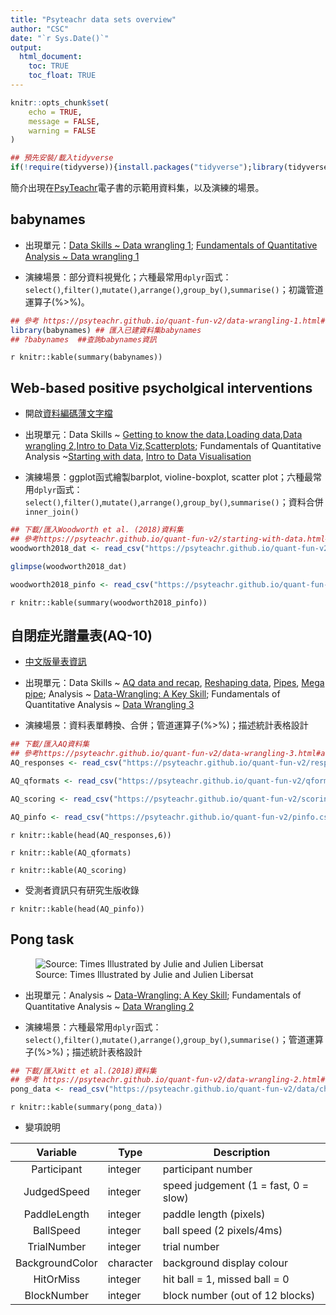 ```yaml
---
title: "Psyteachr data sets overview"
author: "CSC"
date: "`r Sys.Date()`"
output: 
  html_document:
    toc: TRUE
    toc_float: TRUE
---
```


```r
knitr::opts_chunk$set(
	echo = TRUE,
	message = FALSE,
	warning = FALSE
)

## 預先安裝/載入tidyverse
if(!require(tidyverse)){install.packages("tidyverse");library(tidyverse)}else{library(tidyverse)}
```

簡介出現在[PsyTeachr](https://psyteachr.github.io/)電子書的示範用資料集，以及演練的場景。

## babynames

- 出現單元：[Data Skills ~ Data wrangling 1](https://psyteachr.github.io/data-skills-v1/data-wrangling-1.html); [Fundamentals of Quantitative Analysis ~ Data wrangling 1](https://psyteachr.github.io/quant-fun-v2/data-wrangling-1.html)

- 演練場景：部分資料視覺化；六種最常用`dplyr`函式：`select()`,`filter()`,`mutate()`,`arrange()`,`group_by()`,`summarise()`；初識管道運算子(%>%)。

```r

## 參考 https://psyteachr.github.io/quant-fun-v2/data-wrangling-1.html#dw1-a1
library(babynames) ## 匯入已建資料集babynames
## ?babynames  ##查詢babynames資訊


```


`r knitr::kable(summary(babynames))`

## Web-based positive psycholgical interventions

- 開啟[資料編碼薄文字檔](codebook.txt)

- 出現單元：Data Skills ~ [Getting to know the data](https://psyteachr.github.io/data-skills-v1/getting-to-know-the-data.html),[Loading data](https://psyteachr.github.io/data-skills-v1/loading-data.html),[Data wrangling 2](https://psyteachr.github.io/data-skills-v1/data-wrangling-2.html),[Intro to Data Viz](https://psyteachr.github.io/data-skills-v1/intro-to-data-viz.html),[Scatterplots](https://psyteachr.github.io/data-skills-v1/scatterplots.html); Fundamentals of Quantitative Analysis ~[Starting with data](https://psyteachr.github.io/quant-fun-v2/starting-with-data.html), [Intro to Data Visualisation](https://psyteachr.github.io/quant-fun-v2/intro-to-data-visualisation.html)

- 演練場景：ggplot函式繪製barplot, violine-boxplot, scatter plot；六種最常用`dplyr`函式：`select()`,`filter()`,`mutate()`,`arrange()`,`group_by()`,`summarise()`；資料合併`inner_join()`


```r

## 下載/匯入Woodworth et al. (2018)資料集
## 參考https://psyteachr.github.io/quant-fun-v2/starting-with-data.html#ld-a1
woodworth2018_dat <- read_csv("https://psyteachr.github.io/quant-fun-v2/ahi-cesd.csv")

glimpse(woodworth2018_dat)

woodworth2018_pinfo <- read_csv("https://psyteachr.github.io/quant-fun-v2/participant-info.csv")

```


`r knitr::kable(summary(woodworth2018_pinfo))`

## 自閉症光譜量表(AQ-10)

- [中文版量表資訊](http://ericdata.com/tw/detail.aspx?no=80089)

- 出現單元：Data Skills ~ [AQ data and recap](https://psyteachr.github.io/data-skills-v1/aq-data-and-recap.html), [Reshaping data](https://psyteachr.github.io/data-skills-v1/reshaping-data.html), [Pipes](https://psyteachr.github.io/data-skills-v1/pipes.html), [Mega pipe](https://psyteachr.github.io/data-skills-v1/mega-pipe.html); Analysis ~ [Data-Wrangling: A Key Skill](https://psyteachr.github.io/analysis-v2/data-wrangling-a-key-skill.html); Fundamentals of Quantitative Analysis ~ [Data Wrangling 3](https://psyteachr.github.io/quant-fun-v2/data-wrangling-3.html)

- 演練場景：資料表單轉換、合併；管道運算子(%>%)；描述統計表格設計


```r

## 下載/匯入AQ資料集
## 參考https://psyteachr.github.io/quant-fun-v2/data-wrangling-3.html#analysing-the-autism-spectrum-quotient-aq
AQ_responses <- read_csv("https://psyteachr.github.io/quant-fun-v2/responses.csv")

AQ_qformats <- read_csv("https://psyteachr.github.io/quant-fun-v2/qformats.csv")

AQ_scoring <- read_csv("https://psyteachr.github.io/quant-fun-v2/scoring.csv")

AQ_pinfo <- read_csv("https://psyteachr.github.io/quant-fun-v2/pinfo.csv")
```


`r knitr::kable(head(AQ_responses,6))`


`r knitr::kable(AQ_qformats)`


`r knitr::kable(AQ_scoring)`

- 受測者資訊只有研究生版收錄

`r knitr::kable(head(AQ_pinfo))`


## Pong task

![Source: Times Illustrated by Julie and Julien Libersat](https://timesillustrated.com/wp-content/uploads/2012/11/pong.gif)

- 出現單元：Analysis ~ [Data-Wrangling: A Key Skill](https://psyteachr.github.io/analysis-v2/data-wrangling-a-key-skill.html); Fundamentals of Quantitative Analysis ~ [Data Wrangling 2](https://psyteachr.github.io/quant-fun-v2/data-wrangling-2.html)

- 演練場景：六種最常用`dplyr`函式：`select()`,`filter()`,`mutate()`,`arrange()`,`group_by()`,`summarise()`；管道運算子(%>%)；描述統計表格設計


```r
## 下載/匯入Witt et al.(2018)資料集
## 參考 https://psyteachr.github.io/quant-fun-v2/data-wrangling-2.html#dw2-a1
pong_data <- read_csv("https://psyteachr.github.io/quant-fun-v2/data/chpt5/PongBlueRedBack%201-16%20Codebook.csv")

```



`r knitr::kable(summary(pong_data))`

- 變項說明

|Variable|Type|Description|
|:---:|---|---|
|Participant|integer|participant number|
|JudgedSpeed|integer|speed judgement (1 = fast, 0 = slow)|
|PaddleLength|integer|paddle length (pixels)|
|BallSpeed|integer|ball speed (2 pixels/4ms)|
|TrialNumber|integer|trial number|
|BackgroundColor|character|background display colour|
|HitOrMiss|integer|hit ball = 1, missed ball = 0|
|BlockNumber|integer|block number (out of 12 blocks)|